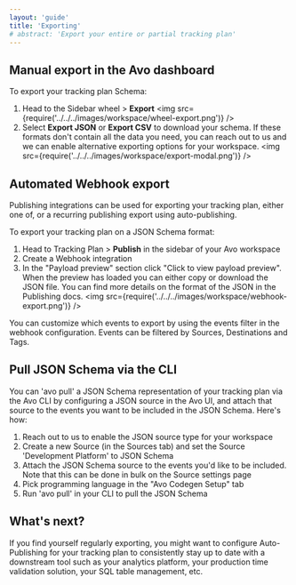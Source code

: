 ```yaml
---
layout: 'guide'
title: 'Exporting'
# abstract: 'Export your entire or partial tracking plan'
---
```



## Manual export in the Avo dashboard

To export your tracking plan Schema:

1. Head to the Sidebar wheel > **Export**
   <img src={require('../../../images/workspace/wheel-export.png')} />
2. Select **Export JSON** or **Export CSV** to download your schema. If these formats don't contain all the data you need, you can reach out to us and we can enable alternative exporting options for your workspace.
   <img src={require('../../../images/workspace/export-modal.png')} />

## Automated Webhook export

<Link passHref href="/workspace/tracking-plan/publishing">
  <a>Publishing integrations</a>
</Link> can be used for exporting your tracking plan, either one of, or a recurring
publishing export using auto-publishing.

To export your tracking plan on a JSON Schema format:

1. Head to Tracking Plan > **Publish** in the sidebar of your Avo workspace
2. Create a Webhook integration
3. In the "Payload preview" section click "Click to view payload preview". When the preview has loaded you can either copy or download the JSON file. You can find more details on the format of the JSON in the <Link passHref href="/workspace/tracking-plan/publishing#tracking-plan-model"><a>Publishing docs</a></Link>.
   <img src={require('../../../images/workspace/webhook-export.png')} />

You can customize which events to export by using the events filter in the webhook configuration. Events can be filtered by Sources, Destinations and Tags.

## Pull JSON Schema via the CLI

You can 'avo pull' a JSON Schema representation of your tracking plan via the Avo CLI by configuring a JSON source in the Avo UI, and attach that source to the events you want to be included in the JSON Schema. Here's how:

1. Reach out to us to enable the JSON source type for your workspace
2. Create a new Source (in the Sources tab) and set the Source 'Development Platform' to JSON Schema
3. Attach the JSON Schema source to the events you'd like to be included. Note that this can be done in bulk on the Source settings page
4. Pick programming language in the "Avo Codegen Setup" tab
5. Run 'avo pull' in your CLI to pull the JSON Schema

## What's next?

If you find yourself regularly exporting, you might want to <Link passHref href="/workspace/tracking-plan/publishing"><a>configure Auto-Publishing</a></Link> for your tracking plan to consistently stay up to date with a downstream tool such as your analytics platform, your production time validation solution, your SQL table management, etc.
